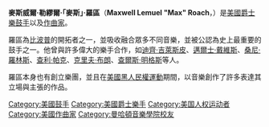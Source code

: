 {{Unreferenced|time=2015-08-31T05:24:44+00:00}}
{{Infobox musical artist 
| Name                = 麥斯·羅區 (Max Roach)
| Img                 = Max roach.jpg
| Img_capt            = 麥斯·羅區1979年於[[阿姆斯特丹|阿姆斯特丹]]
| Img_size            = 
| Landscape           = 
| Background          = non_vocal_instrumentalist
| Birth_name          = Maxwell Lemuel Roach
| Alias               = 
| Born                = {{birth date|1924|1|10}}
| birth_place          = {{USA}}[[北卡羅萊納州|北卡羅萊納州]][[帕斯闊坦克縣_(北卡羅萊納州)|帕斯闊坦克縣]]
| Died                = {{death date and age|2007|8|16|1924|1|10}}
| death_place         = {{USA}}[[紐約州|紐約州]][[紐約|紐約]]
| Origin              = [[北卡羅來納州|北卡羅來納州]][http://www.placenames.com/us/p1027025/ 紐蘭鎮區]
| Instrument          = [[鼓|鼓]]<br />[[打擊樂器|打擊樂器]]
| Voice_type          = 
| Genre               = [[爵士樂|爵士樂]]
| Occupation          = 
| Years_active        = 
| Label               = 
| Associated_acts     = [[迪齊·吉萊斯皮|迪齊·吉萊斯皮]]，[[邁爾士·戴維斯|邁爾士·戴維斯]]，[[桑尼·羅林斯|桑尼·羅林斯]]，[[查利·帕克|查利·帕克]]，[[克里夫·布朗|克里夫·布朗]]，[[查爾斯·明格斯|查爾斯·明格斯]] 
| URL                 = 
| Current_members     = 
| Past_members        = 
| Notable_instruments = 
}}
'''麥斯威爾·勒繆爾·「麥斯」·羅區'''（'''Maxwell Lemuel "Max" Roach'''，{{bd|1924年|1月10日|2007年|8月16日|catIdx=Roach, Maxwell Lemuel}}）是[[美國|美國]][[爵士樂|爵士樂]][[鼓手|鼓手]]以及[[作曲家|作曲家]]。

羅區為[[比波普|比波普]]的開拓者之一，並吸收融合眾多不同音樂，並被公認為史上最重要的鼓手之一。他曾與許多偉大的樂手合作，如[[迪齊·吉萊斯皮|迪齊·吉萊斯皮]]、[[邁爾士·戴維斯|邁爾士·戴維斯]]、[[桑尼·羅林斯|桑尼·羅林斯]]、[[查利·帕克|查利·帕克]]、[[克里夫·布朗|克里夫·布朗]]、[[查爾斯·明格斯|查爾斯·明格斯]]等人。

羅區本身也有創立樂團，並且在[[美國黑人民權運動|美國黑人民權運動]]期間，以音樂創作了許多表達其立場與主張的作品。

{{Authority control}}
{{DEFAULTSORT:Roach, Max}}
[[Category:美國鼓手|Category:美國鼓手]]
[[Category:美國爵士樂手|Category:美國爵士樂手]]
[[Category:美国人权运动者|Category:美国人权运动者]]
[[Category:美國作曲家|Category:美國作曲家]]
[[Category:曼哈頓音樂學院校友|Category:曼哈頓音樂學院校友]]